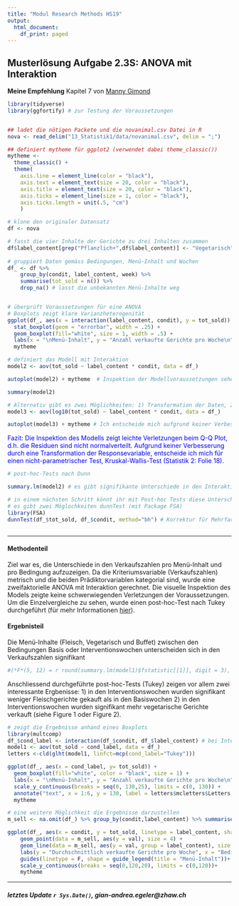 ```yaml
---
title: "Modul Research Methods HS19"
output:
  html_document:
    df_print: paged
---
```



## Musterlösung Aufgabe 2.3S: ANOVA mit Interaktion
**Meine Empfehlung** Kapitel 7 von [Manny Gimond](https://mgimond.github.io/Stats-in-R/ANOVA.html)

```r

library(tidyverse)
library(ggfortify) # zur Testung der Voraussetzungen


## ladet die nötigen Packete und die novanimal.csv Datei in R
nova <- read_delim("13_Statistik1/data/novanimal.csv", delim = ";")

## definiert mytheme für ggplot2 (verwendet dabei theme_classic())
mytheme <- 
  theme_classic() + 
  theme(
    axis.line = element_line(color = "black"), 
    axis.text = element_text(size = 20, color = "black"), 
    axis.title = element_text(size = 20, color = "black"), 
    axis.ticks = element_line(size = 1, color = "black"), 
    axis.ticks.length = unit(.5, "cm")
    )


```


```r
# klone den originaler Datensatz
df <- nova 

# fasst die vier Inhalte der Gerichte zu drei Inhalten zusammen
df$label_content[grep("Pflanzlich+",df$label_content)] <- "Vegetarisch" # ersetzt beide Pflanzlich und Pflanzlich+
 
# gruppiert Daten gemäss Bedingungen, Menü-Inhalt und Wochen
df_ <- df %>%
    group_by(condit, label_content, week) %>%
    summarise(tot_sold = n()) %>%
    drop_na() # lasst die unbekannten Menü-Inhalte weg


# überprüft Voraussetzungen für eine ANOVA
# Boxplots zeigt klare Varianzheterogenität
ggplot(df_, aes(x = interaction(label_content, condit), y = tot_sold)) +
  stat_boxplot(geom = "errorbar", width = .25) +
  geom_boxplot(fill="white", size = 1, width = .5) + 
  labs(x = "\nMenü-Inhalt", y = "Anzahl verkaufte Gerichte pro Woche\n") +
  mytheme

# definiert das Modell mit Interaktion
model2 <- aov(tot_sold ~ label_content * condit, data = df_)

autoplot(model2) + mytheme  # Inspektion der Modellvoraussetzungen sehen nicht schlecht aus => einzig Normalverteilung Q-Q Plot nicht optimal (vgl. Statistik 2: Folie 42)

summary(model2)

# Alternativ gibt es zwei Möglichkeiten: 1) Transformation der Daten, 2) nicht-parametrischer Test z.B. Kruskal-Wallis-Test (vgl. Statistik 2: Folie 17-18)
model3 <- aov(log10(tot_sold) ~ label_content * condit, data = df_)

autoplot(model3) + mytheme # Ich entscheide mich aufgrund keiner Verbesserung durch Transformation für den nicht-parametrischen Test

```

<span style="color:blue"> Fazit: Die Inspektion des Modells zeigt leichte Verletzungen beim Q-Q Plot, d.h. die Residuen sind nicht normalverteilt. Aufgrund keiner Verbesserung durch eine Transformation der Responsevariable, entscheide ich mich für einen nicht-parametrischer Test, Kruskal-Wallis-Test (Statistik 2: Folie 18)</span>.

```r
# post-hoc-Tests nach Dunn

summary.lm(model2) # es gibt signifikante Unterschiede in den Interaktionen 

# in einem nächsten Schritt könnt ihr mit Post-hoc Tests diese Unterschiede genauer betrachten
# es gibt zwei Möglochkeiten dunnTest (mit Package FSA)
library(FSA)
dunnTest(df_$tot_sold, df_$condit, method="bh") # Korrektur für Mehrfachvergleiche (vgl. https://mgimond.github.io/Stats-in-R/ANOVA.html#4_identifying_which_levels_are_different)



```
---------

#### Methodenteil

Ziel war es, die Unterschiede in den Verkaufszahlen pro Menü-Inhalt und pro Bedingung aufzuzeigen. Da die Kriteriumsvariable (Verkaufszahlen) metrisch und die beiden Prädiktorvariablen kategorial sind, wurde eine zweifaktorielle ANOVA mit Interaktion gerechnet. Die visuelle Inspektion des Models zeigte keine schwerwiegenden Verletzungen der Voraussetzungen. Um die Einzelvergleiche zu sehen, wurde einen post-hoc-Test nach Tukey durchgeführt (für mehr Informationen [hier]( https://mgimond.github.io/Stats-in-R/ANOVA.html#4_identifying_which_levels_are_different)).  


#### Ergebnisteil
Die Menü-Inhalte (Fleisch, Vegetarisch und Buffet) zwischen den Bedingungen Basis oder Interventionswochen unterscheiden sich in den Verkaufszahlen signifikant
```r
#(*F*(5, 12) = r round(summary.lm(model1)$fstatistic[[1]], digit = 3), *p* < .001).
```
Anschliessend durchgeführte post-hoc-Tests (Tukey) zeigen vor allem zwei interessante Ergbenisse: 1) in den Interventionswochen wurden signifikant weniger Fleischgerichte gekauft als in den Basiswochen 2) in den Interventionswochen wurden signifikant mehr vegetarische Gerichte verkauft (siehe Figure 1 oder Figure 2). 


```r

# zeigt die Ergebnisse anhand eines Boxplots
library(multcomp)
df_$cond_label <- interaction(df_$condit, df_$label_content) # bei Interaktionen gibt es diesen Trick, um bei den multiplen Vergleiche, die richtigen Buchstaben zu bekommen
model1 <- aov(tot_sold ~ cond_label, data = df_)
letters <-cld(glht(model1, linfct=mcp(cond_label="Tukey")))

ggplot(df_, aes(x = cond_label, y= tot_sold)) +
  geom_boxplot(fill="white", color = "black", size = 1) + 
  labs(x = "\nMenü-Inhalt", y = "Anzahl verkaufte Gerichte pro Woche\n") +
  scale_y_continuous(breaks = seq(0, 130,25), limits = c(0, 130)) +
  annotate("text", x = 1:6, y = 130, label = letters$mcletters$Letters, size = 8) +
  mytheme 

``` 



```r
# eine weitere Möglichkeit die Ergebnisse darzustellen
m_sell <- na.omit(df_) %>% group_by(condit,label_content) %>% summarise(val = mean(tot_sold)) # berechne die durchschnittlichen Verkaufszahlen pro Bedingung

ggplot(df_, aes(x = condit, y = tot_sold, linetype = label_content, shape = label_content)) + 
    geom_point(data = m_sell, aes(y = val), size = 4) +
    geom_line(data = m_sell, aes(y = val, group = label_content), size = 2) + 
    labs(y = "Durchschnittlich verkaufte Gerichte pro Woche", x = "Bedingungen") + 
    guides(linetype = F, shape = guide_legend(title = "Menü-Inhalt"))+
    scale_y_continuous(breaks = seq(0,120,20), limits = c(0,120))+
    mytheme
```

*******
##### letztes Update `r Sys.Date()`, gian-andrea.egeler@zhaw.ch
